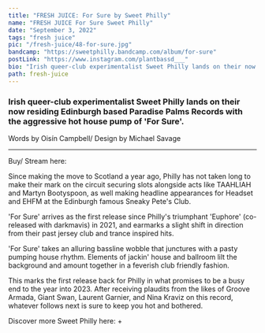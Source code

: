 ---
title: "FRESH JUICE: For Sure by Sweet Philly"
name: "FRESH JUICE For Sure Sweet Philly"
date: "September 3, 2022"
tags: "fresh juice"
pic: "/fresh-juice/48-for-sure.jpg"
bandcamp: "https://sweetphilly.bandcamp.com/album/for-sure"
postLink: "https://www.instagram.com/plantbassd___"
bio: "Irish queer-club experimentalist Sweet Philly lands on their now residing Edinburgh based Paradise Palms Records with the aggressive hot house pump of ‘For Sure'"
path: fresh-juice
---

### Irish queer-club experimentalist Sweet Philly lands on their now residing Edinburgh based Paradise Palms Records with the aggressive hot house pump of 'For Sure'.

<p className="smallText">Words by Oisín Campbell/ Design by Michael Savage</p>

<hr />

<BandCamp src="album=285423586" />

Buy/ Stream here: <HoverLink url="sweetphilly.bandcamp.com/album/for-sure" external inline />

Since making the move to Scotland a year ago, Philly has not taken long to make their mark on the circuit securing slots alongside acts like TAAHLIAH and Martyn Bootyspoon, as well making headline appearances for Headset and EHFM at the Edinburgh famous Sneaky Pete's Club.

'For Sure' arrives as the first release since Philly's triumphant 'Euphore' (co-released with darkmavis) in 2021, and earmarks a slight shift in direction from their past jersey club and trance inspired hits.

<Picture src="/fresh-juice/48-sweet-philly.jpg" alt="Sweet Philly cover pic" size={1200} />

'For Sure' takes an alluring bassline wobble that junctures with a pasty pumping house rhythm. Elements of jackin' house and ballroom lilt the background and amount together in a feverish club friendly fashion.

This marks the first release back for Philly in what promises to be a busy end to the year into 2023. After receiving plaudits from the likes of Groove Armada, Giant Swan, Laurent Garnier, and Nina Kraviz on this record, whatever follows next is sure to keep you hot and bothered.

Discover more Sweet Philly here: <HoverLink url="euphore.bandcamp.com/album/euphore" external inline /> + <HoverLink url="cityimprecords.bandcamp.com/track/justice-four-courts" external inline />
